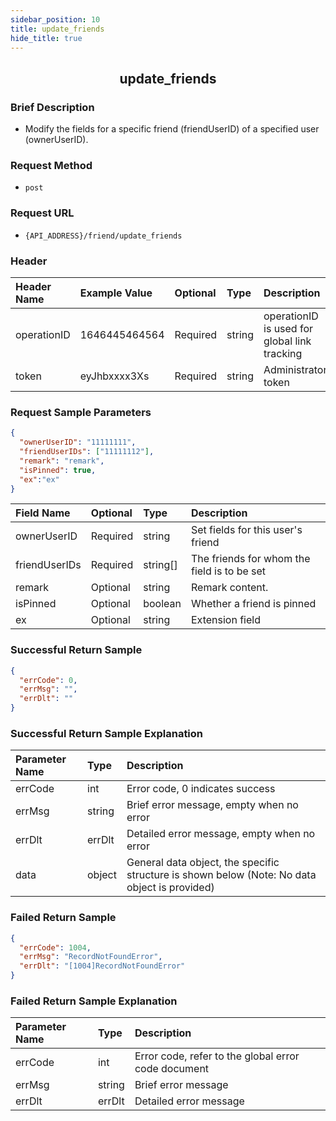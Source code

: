```yaml
---
sidebar_position: 10
title: update_friends
hide_title: true
---
```


<center>

## update_friends

</center>

### Brief Description
- Modify the fields for a specific friend (friendUserID) of a specified user (ownerUserID).

### Request Method
- `post`

### Request URL
- `{API_ADDRESS}/friend/update_friends`

### Header
| Header Name  | Example Value | Optional | Type   | Description                                                |
|:------------ |:------------- |:-------- |:------ |:---------------------------------------------------------- |
| operationID  | 1646445464564 | Required | string | operationID is used for global link tracking               |
| token        | eyJhbxxxx3Xs  | Required | string | Administrator token                                        |

### Request Sample Parameters

```json
{
  "ownerUserID": "11111111",
  "friendUserIDs": ["11111112"],
  "remark": "remark",
  "isPinned": true,
  "ex":"ex"
}
```
| Field Name    | Optional | Type    | Description                                               |
|:------------- |:-------- |:------- |:--------------------------------------------------------- |
| ownerUserID   | Required | string  | Set fields for this user's friend                       |
| friendUserIDs  | Required | string[]  | The friends for whom the field is to be set               |
| remark        | Optional | string  | Remark content. |
| isPinned        | Optional | boolean  | Whether a friend is pinned |
| ex        | Optional | string  | Extension field |

### Successful Return Sample

```json
{
  "errCode": 0,
  "errMsg": "",
  "errDlt": ""
}
```
### Successful Return Sample Explanation

| Parameter Name | Type   | Description                                                                                     |
|:-------------- |:------ |:----------------------------------------------------------------------------------------------- |
| errCode        | int    | Error code, 0 indicates success                                                                 |
| errMsg         | string | Brief error message, empty when no error                                                        |
| errDlt         | errDlt | Detailed error message, empty when no error                                                     |
| data           | object | General data object, the specific structure is shown below (Note: No data object is provided)   |

### Failed Return Sample

```json
{
  "errCode": 1004,
  "errMsg": "RecordNotFoundError",
  "errDlt": "[1004]RecordNotFoundError"
}
```
### Failed Return Sample Explanation

| Parameter Name | Type   | Description                                        |
|:-------------- |:------ |:-------------------------------------------------- |
| errCode        | int    | Error code, refer to the global error code document |
| errMsg         | string | Brief error message                                |
| errDlt         | errDlt | Detailed error message                             |